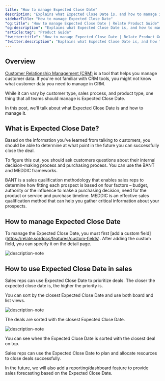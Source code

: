 ```yaml
---
title: "How to manage Expected Close Date"
description: "Explains what Expected Close Date is, and how to manage it"
sidebarTitle: "How to manage Expected Close Date"
"og:title": "How to manage Expected Close Date | Relate Product Guide"
"og:description": "Explains what Expected Close Date is, and how to manage it"
"article:tag": "Product Guide"
"twitter:title": "How to manage Expected Close Date | Relate Product Guide"
"twitter:description": "Explains what Expected Close Date is, and how to manage it"
---
```


## Overview
[Customer Relationship Management (CRM)](https://www.relate.so/blog/what-is-crm/) is a tool that helps you manage customer data. If you're not familiar with CRM tools, you might not know what customer data you need to manage in CRM. 

While it can vary by customer type, sales process, and product type, one thing that all teams should manage is Expected Close Date.

In this post, we'll talk about what Expected Close Date is and how to manage it.

## What is Expected Close Date?

Based on the information you've learned from talking to customers, you should be able to determine at what point in the future you can successfully close the deal. 

To figure this out, you should ask customers questions about their internal decision-making process and purchasing process. You can use the BANT and MEDDIC frameworks. 

<CardGroup cols={2}>
  <Card title="BANT" icon="square-1" color="#ea5a0c" href="https://www.relate.so/blog/what-is-bant/">
    BANT is a sales qualification methodology that enables sales reps to determine how fitting each prospect is based on four factors – budget, authority or the influence to make a purchasing decision, need for the product or service and purchase timeline.
  </Card>
  <Card title="MEDDIC" icon="square-2" color="#0285c7" href="https://www.relate.so/blog/what-is-meddic">
    MEDDIC is an effective sales qualification method that can help you gather critical information about your prospects.
  </Card>
</CardGroup>

## How to manage Expected Close Date

To manage the Expected Close Date, you must first [add a custom field] (https://relate.so/docs/features/custom-fields). After adding the custom field, you can specify it on the detail page.

![description-note](/docs/images/features/deal-expected-close-date.png)

## How to use Expected Close Date in sales

Sales reps can use Expected Close Date to prioritize deals. The closer the expected close date is, the higher the priority is.

You can sort by the closest Expected Close Date and use both board and list views. 

![description-note](/docs/images/features/boardview-sorted-by-expected-close-date.png)

The deals are sorted with the closest Expected Close Date. 

![description-note](/docs/images/features/listview-sorted-by-expected-close-date.png)

You can see when the Expected Close Date is sorted with the closest deal on top.

Sales reps can use the Expected Close Date to plan and allocate resources to close deals successfully. 

In the future, we will also add a reporting/dashboard feature to provide sales forecasting based on the Expected Close Date. 

